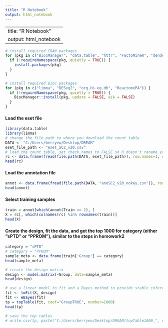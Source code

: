 ---
title: "R Notebook"
output: html_notebook
---

---
title: "R Notebook"
output: html_notebook
---


```{r}
# install required CRAN packages
for (pkg in c("BiocManager", "data.table", "httr", "FactoMineR", "dendextend")) {
  if (!requireNamespace(pkg, quietly = TRUE)) {
    install.packages(pkg)
  }
}

# install required Bioc packages
for (pkg in c("limma", "DESeq2", "org.Hs.eg.db", "ReactomePA")) {
  if (!requireNamespace(pkg, quietly = TRUE)) {
    BiocManager::install(pkg, update = FALSE, ask = FALSE)
  }
}
```

#### Load the eset file
```{r}
library(data.table)
library(limma)
# change the file path to where you download the count table
DATA <- "C:/Users/berryew/Desktop/DREAM"
eset_file_path <- "eset_SC2_v20.csv"
# load the count table, set check.names to FALSE so R doesn't rename your columns! Otherwise it will automatically convert special characters into "."
rc <- data.frame(fread(file.path(DATA, eset_file_path)), row.names=1, check.names = FALSE)
head(rc)
```

#### Load the annotation file
```{r}
annot <- data.frame(fread(file.path(DATA, "anoSC2_v20_nokey.csv")), row.names = 1, check.names = FALSE)
head(annot)
```

#### Select training samples
```{r}
train = annot[which(annot$Train == 1), ]
X = rc[, which(colnames(rc) %in% rownames(train))]
head(X)
```


#### Create the design, fit the data, and get the top 1000 for category (either "sPTD" or "PPROM"), similar to the steps in homowork2
```{r}
category = "sPTD"
# category = "PPROM"
sample_meta <- data.frame(train['Group'] == category)
head(sample_meta)

# create the design matrix
design <- model.matrix(~Group, data=sample_meta)
head(design)

# use a linear model to fit and a Bayes method to provide stable inference
fit <- lmFit(X, design)
fit <- eBayes(fit)
tp = topTable(fit, coef="GroupTRUE", number=1000)
head(tp)

# save the top tables
# write.csv(tp, paste("C:/Users/berryew/Desktop/DREAM/topTable1000_", category, ".csv", sep=""))
```